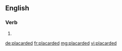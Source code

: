 ==English==

===Verb===
{{head|en|verb form}}

# {{en-past of|placard}}

[[de:placarded]]
[[fr:placarded]]
[[mg:placarded]]
[[vi:placarded]]